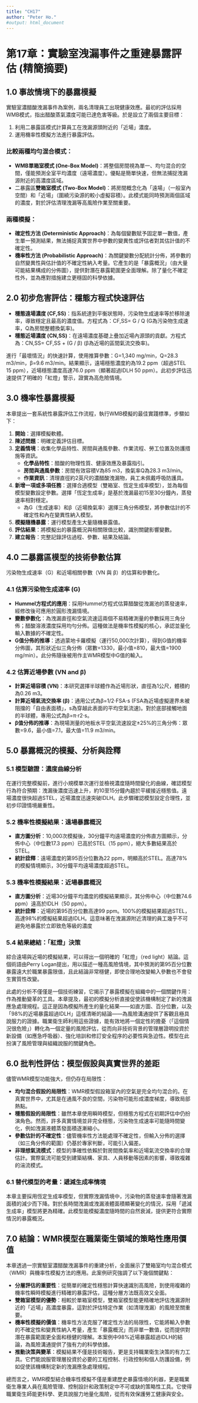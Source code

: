 ```yaml
---
title: "CH17"
author: "Peter Ho."
#output: html_document
---
```


# **第17章：實驗室洩漏事件之重建暴露評估 (精簡摘要)**

## **1.0 事故情境下的暴露模擬**

實驗室濃醋酸洩漏事件為案例，兩名清理員工出現健康效應。最初的評估採用WMB模式，指出醋酸蒸氣濃度可能已達危害等級。於是設立了兩個主要目標：

1.  利用二暴露區模式計算員工在洩漏源頭附近的「近場」濃度。\
2.  運用機率性模擬方法進行暴露評估。

### **比較兩種均勻混合模式：**

-   **WMB單箱室模式 (One-Box Model)**：將整個房間視為單一、均勻混合的空間，僅能預測全室平均濃度（遠場濃度）。優點是簡單快速，但無法捕捉洩漏源附近的高濃度區域。\
-   二暴露區**雙箱室模式 (Two-Box Model)**：將房間概念化為「遠場」（一般室內空間）和「近場」（圍繞污染源的較小虛擬容積）。此模式能同時預測兩個區域的濃度，對於評估清理洩漏等高風險作業至關重要。

### **兩種模擬：**

-   **確定性方法 (Deterministic Approach)**：為每個變數賦予固定單一數值，產生單一預測結果，無法捕捉真實世界中參數的變異性或評估者對其估計值的不確定性。\
-   **機率性方法 (Probabilistic Approach)**：為關鍵變數分配統計分佈，將參數的自然變異性與估計值的不確定性納入考量。它產生的是「暴露概況」（由大量可能結果構成的分佈圖），提供對潛在暴露範圍更全面理解。除了量化不確定性外，並為應對措施建立更穩固的科學依據。

## **2.0 初步危害評估：穩態方程式快速評估**

-   **穩態遠場濃度 (CF,SS​)**：指系統達到平衡狀態時，污染物生成速率等於移除速率，導致穩定且最高的濃度值。方程式為：CF,SS​ = G / Q (G為污染物生成速率，Q為房間整體換氣率)。\
-   **穩態近場濃度 (CN,SS​)**：在遠場濃度基礎上疊加近場內源頭的貢獻。方程式為：CN,SS​ = CF,SS​ + (G / β) (β為近場的區間氣流交換率)。

進行「最壞情況」的快速計算，使用推算參數：G=1,340 mg/min，Q=28.3 m3/min，β=9.6 m3/min。結果顯示，遠場穩態濃度約為19.2 ppm（超過STEL 15 ppm），近場穩態濃度高達76.0 ppm（顯著超過IDLH 50 ppm）。此初步評估迅速提供了明確的「紅燈」警示，證實為高危險情境。

## **3.0 機率性暴露模擬**

本章提出一套系統性暴露評估工作流程，執行WMB模擬的最佳實踐標準，步驟如下：

1.  **開始**：選擇模擬軟體。\
2.  **陳述問題**：明確定義評估目標。\
3.  **定義情境**：收集化學品特性、房間與通風參數、作業流程、勞工位置及防護措施等資訊。
    -   **化學品特性**：醋酸的物理性質、健康效應及暴露指引。\
    -   **房間與通風參數**：房間有效容積V為85 m3，換氣率Q為28.3 m3/min。\
    -   **作業資訊**：清理直徑約2英尺的濃醋酸洩漏物，員工未佩戴呼吸防護具。\
4.  **新增一項或多項任務**：選擇合適模型（雙箱室、恆定生成率模型），並為每個模型變數設定參數。選擇「恆定生成率」是基於洩漏最初15至30分鐘內，蒸發速率相對穩定。
    -   為G（生成速率）和β（近場換氣率）選擇三角分佈模型，將參數估計的不確定性和內在變異性納入模型。\
5.  **模擬隨機暴露**：運行模型產生大量隨機暴露值。\
6.  **評估結果**：將模擬出的暴露概況與相關限值比較，識別關鍵影響變數。\
7.  **建立報告**：完整記錄評估過程、參數、結果及結論。

## **4.0 二暴露區模型的技術參數估算**

污染物生成速率（G）和近場相關參數（VN​ 與 β）的估算和參數化。

### **4.1 估算污染物生成速率 (G)**

-   **Hummel方程式的應用**：採用Hummel方程式估算醋酸從洩漏池的蒸發速率，經修改後可應用於圓形洩漏情境。\
-   **變數參數化**：為洩漏直徑和空氣流速這兩個不易精確測量的參數採用三角分佈；醋酸溶液濃度採用均勻分佈。這種做法是機率性模擬的核心，承認並量化輸入數據的不確定性。\
-   **G值分佈的推導**：透過蒙地卡羅模擬（運行50,000次計算），得到G值的機率分佈圖，其形狀近似三角分佈（眾數=1330，最小值=810，最大值=1900 mg/min）。此分佈隨後被用作主WMR模型中G值的輸入。

### **4.2 估算近場參數 (VN​ and β)**

-   **計算近場容積 (VN​)**：本研究選擇半球體作為近場形狀，直徑為1公尺，體積約為0.26 m3。\
-   **計算近場氣流交換率 (β)**：通用公式為β=1/2​⋅FSA⋅s (FSA為近場虛擬邊界未被阻擋的「自由表面積」，s為穿越此表面的平均空氣流速)。對於底部接觸地面的半球體，專用公式為β=π⋅r2⋅s。\
-   **β值分佈的推導**：為現場測量的地板水平空氣流速設定±25%的三角分佈：眾數=9.6，最小值=7.1，最大值=11.9 m3/min。

## **5.0 暴露概況的模擬、分析與詮釋**

### **5.1 模型驗證：濃度曲線分析**

在運行完整模擬前，進行小規模單次運行並檢視濃度隨時間變化的曲線，確認模型行為符合預期：洩漏後濃度迅速上升，約10至15分鐘內趨於平緩接近穩態值。遠場濃度很快超過STEL，近場濃度迅速突破IDLH。此步驟確認模型設定合理性，並初步印證情境嚴重性。

### **5.2 機率性模擬結果：遠場暴露概況**

-   **直方圖分析**：10,000次模擬後，30分鐘平均遠場濃度的分佈直方圖顯示，分佈中心（中位數17.3 ppm）已高於STEL（15 ppm），絕大多數結果高於STEL。\
-   **統計詮釋**：遠場濃度的第95百分位數為22 ppm，明顯高於STEL。高達78%的模擬情境顯示，30分鐘平均遠場濃度超過STEL。

### **5.3 機率性模擬結果：近場暴露概況**

-   **直方圖分析**：近場30分鐘平均濃度的模擬結果顯示，其分佈中心（中位數74.6 ppm）遠高於IDLH（50 ppm）。\
-   **統計詮釋**：近場的第95百分位數高達99 ppm。100%的模擬結果超過STEL，高達98%的模擬結果超過IDLH。這意味著在洩漏源附近清理的員工幾乎不可避免地暴露於立即致危等級的濃度

### **5.4 結果總結：「紅燈」決策**

綜合遠場與近場的模擬結果，可以得出一個明確的「紅燈」（red light）結論。這個術語由Perry Logan提出，用以描述一種高風險情境，其中預測的第95百分位數暴露遠大於職業暴露限值，且此結論非常穩健，即使合理地改變輸入參數也不會發生實質性改變。

此處的分析不僅僅是一個技術練習，它揭示了暴露模擬在組織中的一個關鍵作用：作為推動變革的工具。本章提及，最初的模擬分析直接促使該機構制定了新的洩漏應急處理規程。這正是因為模擬所產生的量化結果——如直方圖、百分位數，以及「98%的近場暴露超過IDLH」這樣清晰的結論——為風險溝通提供了客觀且極具說服力的證據。職業衛生師利用這些證據，能有效地將一個定性的擔憂（「這個情況很危險」）轉化為一個定量的風險評估，從而向非技術背景的管理層證明投資於新設備（如應急呼吸器）、強化培訓和修訂安全程序的必要性與急迫性。模型在此扮演了風險管理與組織說服的關鍵角色。

## **6.0 批判性評估：模型假設與真實世界的差距**

儘管WMR模型功能強大，但仍存在局限性：

-   **均勻混合假設的局限性**：WMR模型假設箱室內的空氣是完全均勻混合的。在真實世界中，尤其是在通風不良的空間，污染物可能形成濃度梯度，導致局部熱點。\
-   **穩態假設的局限性**：雖然本章使用瞬時模型，但穩態方程式在初期評估中仍扮演角色。然而，許多真實情境並非完全穩態，污染物生成速率可能隨時間變化，例如洩漏液體蒸發面積逐漸縮小。\
-   **參數估計的不確定性**：儘管機率性方法能處理不確定性，但輸入分佈的選擇（如三角分佈的範圍）仍基於專家判斷，可能引入偏差。\
-   **非理想氣流模式**：模型的準確性依賴於對房間換氣率和近場氣流交換率的合理估計。實際氣流可能受到建築結構、家具、人員移動等因素的影響，導致複雜的湍流模式。

### **6.1 替代模型的考量：遞減生成率情境**

本章主要採用恆定生成率模型，但實際洩漏情境中，污染物的蒸發速率會隨著洩漏面積的減少而下降。對於長時間洩漏或洩漏液體面積顯著變化的情況，採用「遞減生成率」模型將更為精確。此模型能模擬濃度隨時間的自然衰減，提供更符合實際情況的暴露概況。

## **7.0 結論：WMR模型在職業衛生領域的策略性應用價值**

本章透過一宗實驗室濃醋酸洩漏事件的重建分析，全面展示了雙箱室均勻混合模式（WMR）與機率性模擬方法的應用。此案例研究強調了以下幾個關鍵點：

-   **分層評估的重要性**：從簡單的確定性穩態計算快速識別高風險，到使用複雜的機率性瞬時模擬進行精確的暴露評估，這種分層方法既高效又全面。\
-   **雙箱室模型的優勢**：相較於單箱室模型，雙箱室模型能更精確地評估洩漏源附近的「近場」高濃度暴露，這對於評估特定作業（如清理洩漏）的風險至關重要。\
-   **機率性模擬的價值**：機率性方法克服了確定性方法的局限性，它能將輸入參數的不確定性和變異性納入考量，產生「暴露概況」而非單一數值，從而提供對潛在暴露範圍更全面和穩健的理解。本案例中98%近場暴露超過IDLH的結論，為風險溝通提供了強有力的科學依據。\
-   **推動決策與變革**：模擬結果不僅是技術報告，更是支持職業衛生決策的有力工具。它們能說服管理層投資於必要的工程控制、行政控制和個人防護設備，例如促使該機構制定新的洩漏應急處理規程。

總而言之，WMR模型結合機率性模擬不僅是重建歷史暴露情境的利器，更是職業衛生專業人員在風險管理、控制設計和政策制定中不可或缺的策略性工具。它使得職業衛生師能更科學、更具說服力地量化風險，從而有效保護勞工健康與安全。
